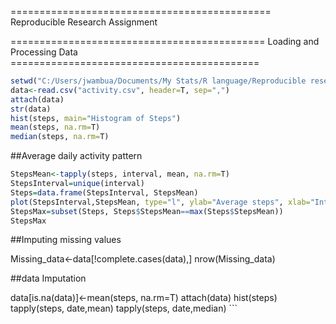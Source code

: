=============================================
Reproducible Research Assignment 

============================================
        Loading and Processing Data
===========================================
```r
setwd("C:/Users/jwambua/Documents/My Stats/R language/Reproducible research")
data<-read.csv("activity.csv", header=T, sep=",")
attach(data)
str(data)
hist(steps, main="Histogram of Steps")
mean(steps, na.rm=T)
median(steps, na.rm=T) 
```


##Average daily activity pattern

```r
StepsMean<-tapply(steps, interval, mean, na.rm=T)
StepsInterval=unique(interval)
Steps=data.frame(StepsInterval, StepsMean)
plot(StepsInterval,StepsMean, type="l", ylab="Average steps", xlab="Interval")
StepsMax=subset(Steps, Steps$StepsMean==max(Steps$StepsMean))
StepsMax
```
##Imputing missing values


Missing_data<-data[!complete.cases(data),]
nrow(Missing_data)


##data Imputation

data[is.na(data)]<-mean(steps, na.rm=T)
attach(data)
hist(steps)
tapply(steps, date,mean)
tapply(steps, date,median)
```



